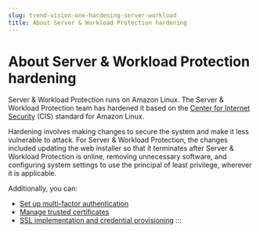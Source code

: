 ```yaml
---
slug: trend-vision-one-hardening-server-workload
title: About Server & Workload Protection hardening
---
```

# About Server & Workload Protection hardening

Server & Workload Protection runs on Amazon Linux. The Server & Workload Protection team has hardened it based on the [Center for Internet Security](https://www.cisecurity.org/) (CIS) standard for Amazon Linux.

Hardening involves making changes to secure the system and make it less vulnerable to attack. For Server & Workload Protection, the changes included updating the web installer so that it terminates after Server & Workload Protection is online, removing unnecessary software, and configuring system settings to use the principal of least privilege, wherever it is applicable.

Additionally, you can:

- [Set up multi-factor authentication](user-accounts-foundation-services.mdx)
- [Manage trusted certificates](manage-trusted-certificates.mdx)
- [SSL implementation and credential provisioning](ssl-implementation-credentials.mdx)
:::
